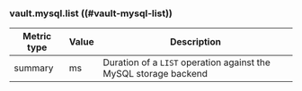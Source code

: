 ### vault.mysql.list ((#vault-mysql-list))

Metric type | Value | Description
----------- | ----- | -----------
summary     | ms    | Duration of a `LIST` operation against the MySQL storage backend